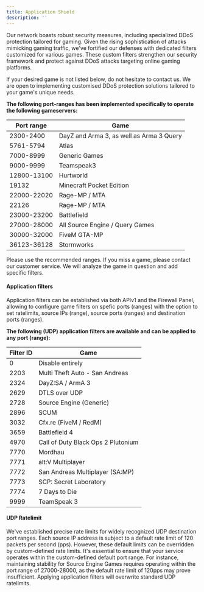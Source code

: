 ```yaml
---
title: Application Shield
description: ''
---
```



Our network boasts robust security measures, including specialized DDoS protection tailored for gaming. Given the rising sophistication of attacks mimicking gaming traffic, we've fortified our defenses with dedicated filters customized for various games. These custom filters strengthen our security framework and protect against DDoS attacks targeting online gaming platforms.

If your desired game is not listed below, do not hesitate to contact us. We are open to implementing customised DDoS protection solutions tailored to your game's unique needs.

**The following port-ranges has been implemented specifically to operate the following gameservers:**

| Port range   | Game                           | 
| -------- | ------------------------------------- 
| 2300-2400   | DayZ and Arma 3, as well as Arma 3 Query          |
| 5761-5794      | Atlas | 
| 7000-8999      | Generic Games |
| 9000-9999      | Teamspeak3 | 
| 12800-13100   | Hurtworld | 
| 19132   | Minecraft Pocket Edition | 
| 22000-22020   | Rage-MP / MTA |
| 22126   | Rage-MP / MTA | 
| 23000-23200   | Battlefield | 
| 27000-28000   | All Source Engine / Query Games
| 30000-32000   | FiveM GTA-MP |
| 36123-36128   | Stormworks | 

<Note>Please use the recommended ranges. If you miss a game, please contact our customer service. We will analyze the game in question and add specific filters.</Note>

#### Application filters ####
Application filters can be established via both APIv1 and the Firewall Panel, allowing to configure game filters on spefic ports (ranges) with the option to set ratelimits, source IPs (range), source ports (ranges) and destination ports (ranges).

**The following (UDP) application filters are available and can be applied to any port (range):**

| Filter ID   | Game                           | 
| ------------ | ------------------------------ | 
| 0              | Disable entirely              | 
| 2203         | Multi Theft Auto - San Andreas| 
| 2324         | DayZ:SA / ArmA 3              | 
| 2629         | DTLS over UDP                 | 
| 2728         | Source Engine (Generic)       | 
| 2896         | SCUM                           | 
| 3032         | Cfx.re (FiveM / RedM)         | 
| 3659         | Battlefield 4                  | 
| 4970         | Call of Duty Black Ops 2 Plutonium| 
| 7770         | Mordhau                        | 
| 7771         | alt:V Multiplayer              | 
| 7772         | San Andreas Multiplayer (SA:MP)| 
| 7773         | SCP: Secret Laboratory         | 
| 7774         | 7 Days to Die                  | 
| 9999         | TeamSpeak 3                    |
#### UDP Ratelimit ####
We've established precise rate limits for widely recognized UDP destination port ranges. Each source IP address is subject to a default rate limit of 120 packets per second (pps). However, these default limits can be overridden by custom-defined rate limits. It's essential to ensure that your service operates within the custom-defined default port range. For instance, maintaining stability for Source Engine Games requires operating within the port range of 27000-28000, as the default rate limit of 120pps may prove insufficient.
<Note>Applying application filters will overwrite standard UDP ratelimits.</Note>